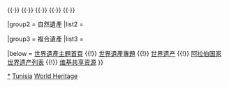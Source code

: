 {{Navbox
|name  = 突尼斯世界遗产
|title = {{TUN}}[[世界遗产]]
|state = autocollapse
|image = {{location map+ |Tunisia |caption= |places=
<!-- 文化遺產 /-->
             {{location map~ |Tunisia |label=36 |position=left |link= |mark=Blue 0080ff pog.svg 
                |lat_deg=36 |lat_min=49 |lat_sec=0.012 |lat_dir=N
                |lon_deg=10 |lon_min=10 |lon_sec=0.012 |lon_dir=E
             }}
             {{location map~ |Tunisia |label=37 |position= |link=迦太基 |mark=Blue 0080ff pog.svg 
                |lat_deg=36 |lat_min=51 |lat_sec=10.008 |lat_dir=N
                |lon_deg=10 |lon_min=19 |lon_sec=23.988 |lon_dir=E
             }}
             {{location map~ |Tunisia |label=38 |position= |link=傑姆 |mark=Blue 0080ff pog.svg 
                |lat_deg=35 |lat_min=17 |lat_sec=47.004 |lat_dir=N
                |lon_deg=10 |lon_min=42 |lon_sec=24.984 |lon_dir=E
             }}
             {{location map~ |Tunisia |label=332 |position=right |link= |mark=Blue 0080ff pog.svg
                |lat_deg=36 |lat_min=56 |lat_sec=47.004 |lat_dir=N
                |lon_deg=11 |lon_min=5 |lon_sec=57.012 |lon_dir=E
             }}
             {{location map~ |Tunisia |label=498 |position=right |link= |mark=Blue 0080ff pog.svg
                |lat_deg=35 |lat_min=49 |lat_sec=40.008 |lat_dir=N
                |lon_deg=10 |lon_min=38 |lon_sec=18.996 |lon_dir=E
             }}
             {{location map~ |Tunisia |label=499 |position=left |link=凯鲁万 |mark=Blue 0080ff pog.svg
                |lat_deg=35 |lat_min=40 |lat_sec=40 |lat_dir=N
                |lon_deg=10 |lon_min=6 |lon_sec=0 |lon_dir=E
             }}
             {{location map~ |Tunisia |label=794 |position= |link=沙格镇 |mark=Blue 0080ff pog.svg 
                |lat_deg=36 |lat_min=25 |lat_sec=24.996 |lat_dir=N
                |lon_deg=9 |lon_min=13 |lon_sec=13.008 |lon_dir=E
             }}
<!-- 自然遺產 /-->
             {{location map~ |Tunisia |label=8 |position= |link=伊其克乌尔湖 |mark=Green 00ff00 pog.svg 
                |lat_deg=37 |lat_min=9 |lat_sec=48.996 |lat_dir=N
                |lon_deg=9 |lon_min=40 |lon_sec=28.992 |lon_dir=E
             }}
         }}

|basestyle  = background:#D1E5F2;
|titlestyle = background-color: #B5D8EF
|belowstyle = font-size:85%;

|group1 = 文化遺產
|list1  = <div>
{{nowrap|{{colortext|36|c=blue}}：[[突尼斯市的阿拉伯老城]]}}{{·}}
{{nowrap|{{colortext|37|c=blue}}：[[迦太基|迦太基考古遗址]]}}{{nowrap|（共13處）}}{{·}}
{{nowrap|{{colortext|38|c=blue}}：[[埃尔杰姆圆形剧场|杰姆的圆形竞技场]]}}{{·}}
{{nowrap|{{colortext|332|c=blue}}：[[科克瓦尼布尼|科克瓦尼布尼城及其陵園]]}}{{·}}
{{nowrap|{{colortext|498|c=blue}}：{{tsl|fr|Médina de Sousse|蘇塞的阿拉伯老城}}}}{{·}}
{{nowrap|{{colortext|499|c=blue}}：[[凯鲁万]]}}{{nowrap|（共3處）}}{{·}}
{{nowrap|{{colortext|794|c=blue}}：[[沙格镇]]}}
</div>

|group2 = 自然遺產
|list2  = <div>
{{nowrap|{{colortext|8|c=limegreen}}：[[伊其克乌尔湖|伊其克乌尔国家公园]]}}
</div>

|group3 = 複合遺產
|list3  =

|below = [[Portal:世界遗产|世界遺產主題首頁]] {{!}} [[WikiProject:世界遗产|世界遺產專題]] {{!}} [[世界遗产]] {{!}} [[阿拉伯国家世界遗产列表]] {{!}} [[:Commons:Category:World Heritage Sites in Tunisia|维基共享资源]]
}}<noinclude>
{{collapsible option}}
[[Category:突尼斯世界遗产|*]]
[[Category:阿拉伯國家世界遺產模板|Tunisia]]
[[Category:突尼西亞模板|World Heritage]]
</noinclude>